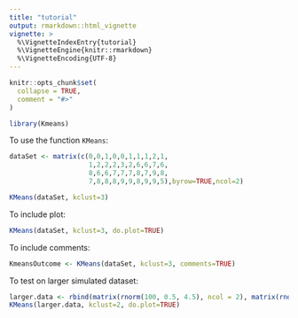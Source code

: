 ```yaml
---
title: "tutorial"
output: rmarkdown::html_vignette
vignette: >
  %\VignetteIndexEntry{tutorial}
  %\VignetteEngine{knitr::rmarkdown}
  %\VignetteEncoding{UTF-8}
---
```


```r
knitr::opts_chunk$set(
  collapse = TRUE,
  comment = "#>"
)
```

```r
library(Kmeans)
```

To use the function `KMeans`:
```r
dataSet <- matrix(c(0,0,1,0,0,1,1,1,2,1,
                    1,2,2,2,3,2,6,6,7,6,
                    8,6,6,7,7,7,8,7,9,8,
                    7,8,8,8,9,9,8,9,9,5),byrow=TRUE,ncol=2)

KMeans(dataSet, kclust=3)
```

To include plot:
```r
KMeans(dataSet, kclust=3, do.plot=TRUE)
```

To include comments:
```r
KmeansOutcome <- KMeans(dataSet, kclust=3, comments=TRUE)
```

To test on larger simulated dataset:
```r
larger.data <- rbind(matrix(rnorm(100, 0.5, 4.5), ncol = 2), matrix(rnorm(100, 0.5, 0.1), ncol = 2))
KMeans(larger.data, kclust=2, do.plot=TRUE)
```


